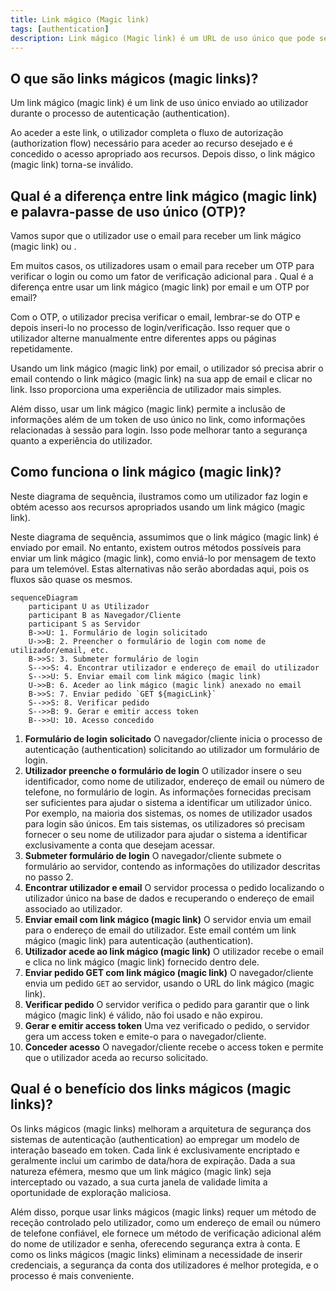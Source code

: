 ```yaml
---
title: Link mágico (Magic link)
tags: [authentication]
description: Link mágico (Magic link) é um URL de uso único que pode ser usado para completar o processo de autenticação (authentication).
---
```


## O que são links mágicos (magic links)?

Um link mágico (magic link) é um link de uso único enviado ao utilizador durante o processo de autenticação (authentication).

Ao aceder a este link, o utilizador completa o fluxo de autorização (authorization flow) necessário para aceder ao recurso desejado e é concedido o acesso apropriado aos recursos. Depois disso, o link mágico (magic link) torna-se inválido.

## Qual é a diferença entre link mágico (magic link) e palavra-passe de uso único (OTP)?

Vamos supor que o utilizador use o email para receber um link mágico (magic link) ou <Ref slug='otp' />.

Em muitos casos, os utilizadores usam o email para receber um OTP para verificar o login ou como um fator de verificação adicional para <Ref slug='mfa' />. Qual é a diferença entre usar um link mágico (magic link) por email e um OTP por email?

Com o OTP, o utilizador precisa verificar o email, lembrar-se do OTP e depois inseri-lo no processo de login/verificação. Isso requer que o utilizador alterne manualmente entre diferentes apps ou páginas repetidamente.

Usando um link mágico (magic link) por email, o utilizador só precisa abrir o email contendo o link mágico (magic link) na sua app de email e clicar no link. Isso proporciona uma experiência de utilizador mais simples.

Além disso, usar um link mágico (magic link) permite a inclusão de informações além de um token de uso único no link, como informações relacionadas à sessão para login. Isso pode melhorar tanto a segurança quanto a experiência do utilizador.

## Como funciona o link mágico (magic link)?

Neste diagrama de sequência, ilustramos como um utilizador faz login e obtém acesso aos recursos apropriados usando um link mágico (magic link).

Neste diagrama de sequência, assumimos que o link mágico (magic link) é enviado por email. No entanto, existem outros métodos possíveis para enviar um link mágico (magic link), como enviá-lo por mensagem de texto para um telemóvel. Estas alternativas não serão abordadas aqui, pois os fluxos são quase os mesmos.

```mermaid
sequenceDiagram
    participant U as Utilizador
    participant B as Navegador/Cliente
    participant S as Servidor
    B->>U: 1. Formulário de login solicitado
    U->>B: 2. Preencher o formulário de login com nome de utilizador/email, etc.
    B->>S: 3. Submeter formulário de login
    S-->>S: 4. Encontrar utilizador e endereço de email do utilizador
    S-->>U: 5. Enviar email com link mágico (magic link)
    U->>B: 6. Aceder ao link mágico (magic link) anexado no email
    B->>S: 7. Enviar pedido `GET ${magicLink}`
    S-->>S: 8. Verificar pedido
    S-->>B: 9. Gerar e emitir access token
    B-->>U: 10. Acesso concedido
```

1. **Formulário de login solicitado**
O navegador/cliente inicia o processo de autenticação (authentication) solicitando ao utilizador um formulário de login.
2. **Utilizador preenche o formulário de login**
O utilizador insere o seu identificador, como nome de utilizador, endereço de email ou número de telefone, no formulário de login.
As informações fornecidas precisam ser suficientes para ajudar o sistema a identificar um utilizador único. Por exemplo, na maioria dos sistemas, os nomes de utilizador usados para login são únicos. Em tais sistemas, os utilizadores só precisam fornecer o seu nome de utilizador para ajudar o sistema a identificar exclusivamente a conta que desejam acessar.
3. **Submeter formulário de login**
O navegador/cliente submete o formulário ao servidor, contendo as informações do utilizador descritas no passo 2.
4. **Encontrar utilizador e email**
O servidor processa o pedido localizando o utilizador único na base de dados e recuperando o endereço de email associado ao utilizador.
5. **Enviar email com link mágico (magic link)**
O servidor envia um email para o endereço de email do utilizador. Este email contém um link mágico (magic link) para autenticação (authentication).
6. **Utilizador acede ao link mágico (magic link)**
O utilizador recebe o email e clica no link mágico (magic link) fornecido dentro dele.
7. **Enviar pedido GET com link mágico (magic link)**
O navegador/cliente envia um pedido `GET` ao servidor, usando o URL do link mágico (magic link).
8. **Verificar pedido**
O servidor verifica o pedido para garantir que o link mágico (magic link) é válido, não foi usado e não expirou.
9. **Gerar e emitir access token**
Uma vez verificado o pedido, o servidor gera um access token e emite-o para o navegador/cliente.
10. **Conceder acesso**
O navegador/cliente recebe o access token e permite que o utilizador aceda ao recurso solicitado.

## Qual é o benefício dos links mágicos (magic links)?

Os links mágicos (magic links) melhoram a arquitetura de segurança dos sistemas de autenticação (authentication) ao empregar um modelo de interação baseado em token. Cada link é exclusivamente encriptado e geralmente inclui um carimbo de data/hora de expiração. Dada a sua natureza efémera, mesmo que um link mágico (magic link) seja interceptado ou vazado, a sua curta janela de validade limita a oportunidade de exploração maliciosa.

Além disso, porque usar links mágicos (magic links) requer um método de receção controlado pelo utilizador, como um endereço de email ou número de telefone confiável, ele fornece um método de verificação adicional além do nome de utilizador e senha, oferecendo segurança extra à conta. E como os links mágicos (magic links) eliminam a necessidade de inserir credenciais, a segurança da conta dos utilizadores é melhor protegida, e o processo é mais conveniente.